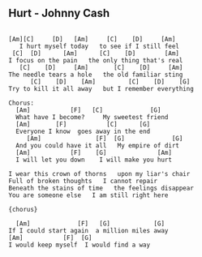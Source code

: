 ## Hurt - Johnny Cash



```

[Am][C]     [D]   [Am]     [C]    [D]     [Am]
   I hurt myself today   to see if I still feel
 [C]  [D]      [Am]      [C]    [D]        [Am]
I focus on the pain   the only thing that's real
   [C]    [D]     [Am]       [C]    [D]     [Am]
The needle tears a hole   the old familiar sting
      [C]    [D]    [Am]         [C]    [D]    [G]         
Try to kill it all away   but I remember everything

Chorus:
  [Am]           [F]   [C]             [G]
  What have I become?     My sweetest friend
  [Am]       [F]           [C]      [G]
  Everyone I know  goes away in the end
     [Am]               [F]  [G]             [G]
  And you could have it all   My empire of dirt
  [Am]           [F]    [G]              [Am]
  I will let you down    I will make you hurt

I wear this crown of thorns   upon my liar's chair
Full of broken thoughts   I cannot repair
Beneath the stains of time   the feelings disappear
You are someone else   I am still right here

{chorus}

  [Am]             [F]   [G]            [G]
If I could start again  a million miles away
[Am]           [F]  [G]
I would keep myself  I would find a way
```
